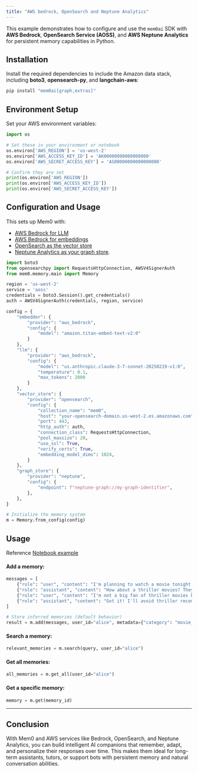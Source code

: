 ```yaml
---
title: "AWS bedrock, OpenSearch and Neptune Analytics"
---
```


This example demonstrates how to configure and use the `mem0ai` SDK with **AWS Bedrock**, **OpenSearch Service (AOSS)**, and **AWS Neptune Analytics** for persistent memory capabilities in Python.

## Installation

Install the required dependencies to include the Amazon data stack, including **boto3**, **opensearch-py**, and **langchain-aws**:

```bash
pip install "mem0ai[graph,extras]"
```

## Environment Setup

Set your AWS environment variables:

```python
import os

# Set these in your environment or notebook
os.environ['AWS_REGION'] = 'us-west-2'
os.environ['AWS_ACCESS_KEY_ID'] = 'AK00000000000000000'
os.environ['AWS_SECRET_ACCESS_KEY'] = 'AS00000000000000000'

# Confirm they are set
print(os.environ['AWS_REGION'])
print(os.environ['AWS_ACCESS_KEY_ID'])
print(os.environ['AWS_SECRET_ACCESS_KEY'])
```

## Configuration and Usage

This sets up Mem0 with:
- [AWS Bedrock for LLM](https://docs.mem0.ai/components/llms/models/aws_bedrock)
- [AWS Bedrock for embeddings](https://docs.mem0.ai/components/embedders/models/aws_bedrock#aws-bedrock)
- [OpenSearch as the vector store](https://docs.mem0.ai/components/vectordbs/dbs/opensearch)
- [Neptune Analytics as your graph store](https://docs.mem0.ai/open-source/graph_memory/overview#initialize-neptune-analytics).

```python
import boto3
from opensearchpy import RequestsHttpConnection, AWSV4SignerAuth
from mem0.memory.main import Memory

region = 'us-west-2'
service = 'aoss'
credentials = boto3.Session().get_credentials()
auth = AWSV4SignerAuth(credentials, region, service)

config = {
    "embedder": {
        "provider": "aws_bedrock",
        "config": {
            "model": "amazon.titan-embed-text-v2:0"
        }
    },
    "llm": {
        "provider": "aws_bedrock",
        "config": {
            "model": "us.anthropic.claude-3-7-sonnet-20250219-v1:0",
            "temperature": 0.1,
            "max_tokens": 2000
        }
    },
    "vector_store": {
        "provider": "opensearch",
        "config": {
            "collection_name": "mem0",
            "host": "your-opensearch-domain.us-west-2.es.amazonaws.com",
            "port": 443,
            "http_auth": auth,
            "connection_class": RequestsHttpConnection,
            "pool_maxsize": 20,
            "use_ssl": True,
            "verify_certs": True,
            "embedding_model_dims": 1024,
        }
    },
    "graph_store": {
        "provider": "neptune",
        "config": {
            "endpoint": f"neptune-graph://my-graph-identifier",
        },
    },
}

# Initialize the memory system
m = Memory.from_config(config)
```

## Usage

Reference [Notebook example](https://github.com/mem0ai/mem0/blob/main/examples/graph-db-demo/neptune-example.ipynb)

#### Add a memory:

```python
messages = [
    {"role": "user", "content": "I'm planning to watch a movie tonight. Any recommendations?"},
    {"role": "assistant", "content": "How about a thriller movies? They can be quite engaging."},
    {"role": "user", "content": "I'm not a big fan of thriller movies but I love sci-fi movies."},
    {"role": "assistant", "content": "Got it! I'll avoid thriller recommendations and suggest sci-fi movies in the future."}
]

# Store inferred memories (default behavior)
result = m.add(messages, user_id="alice", metadata={"category": "movie_recommendations"})
```

#### Search a memory:
```python
relevant_memories = m.search(query, user_id="alice")
```

#### Get all memories:
```python
all_memories = m.get_all(user_id="alice")
```

#### Get a specific memory:
```python
memory = m.get(memory_id)
```


---

## Conclusion

With Mem0 and AWS services like Bedrock, OpenSearch, and Neptune Analytics, you can build intelligent AI companions that remember, adapt, and personalize their responses over time. This makes them ideal for long-term assistants, tutors, or support bots with persistent memory and natural conversation abilities.
